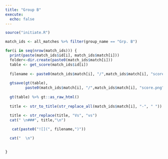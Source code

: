 ```yaml
---
title: "Group B"
execute:
  echo: false
---
```



```r
source("initiate.R")
```





```r
match_ids <- all_matches %>% filter(group_name == "Grp. B")
```

```r
for(i in seq(nrow(match_ids))) {
  print(paste(match_ids$id[i], match_ids$match[i]))
  folder<-dir.create(paste0(match_ids$match[i]))
  table <- get_score(match_ids$id[i])
  
  filename <- paste0(match_ids$match[i], "/",match_ids$match[i], "score.png")
  
  gtsave(gt(table), 
         paste0(match_ids$match[i], "/",match_ids$match[i], "score.png"))
  
  gt(table) %>% gt::as_raw_html()
  
  title <- str_to_title(str_replace_all(match_ids$match[i], "-", " "))
  
  title <- str_replace(title, "Vs", "vs")
  cat(" \n###", title,"\n")

   cat(paste0("![](", filename,")"))

  cat("  \n")
  

}
```